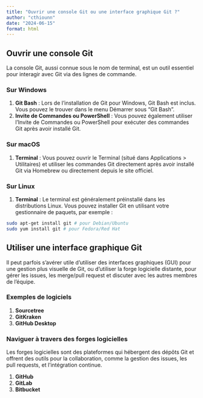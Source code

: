 ```yaml
---
title: "Ouvrir une console Git ou une interface graphique Git ?"
author: "cthiounn"
date: "2024-06-15"
format: html
---
```


## Ouvrir une console Git

La console Git, aussi connue sous le nom de terminal, est un outil essentiel pour interagir avec Git via des lignes de commande.

### Sur Windows

1. **Git Bash** : Lors de l'installation de Git pour Windows, Git Bash est inclus. Vous pouvez le trouver dans le menu Démarrer sous "Git Bash". 
2. **Invite de Commandes ou PowerShell** : Vous pouvez également utiliser l'Invite de Commandes ou PowerShell pour exécuter des commandes Git après avoir installé Git.

### Sur macOS

1. **Terminal** : Vous pouvez ouvrir le Terminal (situé dans Applications > Utilitaires) et utiliser les commandes Git directement après avoir installé Git via Homebrew ou directement depuis le site officiel.

### Sur Linux

1. **Terminal** : Le terminal est généralement préinstallé dans les distributions Linux. Vous pouvez installer Git en utilisant votre gestionnaire de paquets, par exemple :

```sh
sudo apt-get install git # pour Debian/Ubuntu
sudo yum install git # pour Fedora/Red Hat
```

## Utiliser une interface graphique Git

Il peut parfois s'avérer utile d'utiliser des interfaces graphiques (GUI) pour une gestion plus visuelle de Git, ou d'utiliser la forge logicielle distante, pour gérer les issues, les merge/pull request et discuter avec les autres membres de l'équipe.

### Exemples de logiciels

1. **Sourcetree**
2. **GitKraken**
3. **GitHub Desktop**

### Naviguer à travers des forges logicielles

Les forges logicielles sont des plateformes qui hébergent des dépôts Git et offrent des outils pour la collaboration, comme la gestion des issues, les pull requests, et l'intégration continue.

1. **GitHub**
2. **GitLab**
3. **Bitbucket**